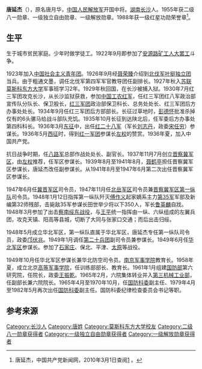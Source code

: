 {{noteTA
|1=zh-hans:蒋介石;zh-hk:蒋介石;zh-tw:蒋中正;
|2=zh-hans:斯大林;zh-hk:史太林;zh-tw:史達林;
|3=zh-cn:朝鲜战争; zh-sg:韩战; zh-tw:韓戰; zh-hk:韓戰}}
{{Infobox_officeholder
| name = 唐延杰
| image name = Tang Yanjie.jpg
| width = 250px
| now = 
| period = 
| Sex =
| different name =
| party = {{中国共产党}}
| nationality = {{PRC}}
| Native place =
| date of birth = 1909年11月7日
| place of birth = {{QING|湖南省}}[[长沙府|长沙府]]
| date of death = {{death date and age|1988|7|31|1909|11|7}}
| place of death = {{PRC}}[[北京|北京]]
| religion = [[共产主义|共产主义]]
| spouse = 
| relatives = 
| educate = 
* 1927年，莫斯科东方劳动者共产主义大学附设军事班
| past =
| work =
}}
'''唐延杰'''（{{bd|1909年|11月7日|1988年|7月31日}}），原名唐月华，[[中国人民解放军|中国人民解放军]]开国中将。[[湖南|湖南]][[长沙|长沙]]人。1955年获二级八一勋章、一级独立自由勋章、一级解放勋章。1988年获一级红星功勋荣誉章<ref name="官方">唐延杰，中国共产党新闻网，2010年3月1日查阅[http://dangshi.people.com.cn/GB/165617/165618/166491/167908/9975015.html] {{Wayback|url=http://dangshi.people.com.cn/GB/165617/165618/166491/167908/9975015.html |date=20160304083303 }}。</ref>。

==生平==
生于城市贫民家庭。少年时做学徒工。1922年9月即参加了[[安源路矿工人大罢工|安源路矿工人大罢工]]斗争。

1923年加入[[中国社会主义青年团|中国社会主义青年团]]。1926年9月经[[聂荣臻|聂荣臻]]介绍到[[北伐军|北伐军]][[叶挺独立团|叶挺独立团]]当兵。由于粗通文墨，调任北伐军第四军军官教导团任副排长。1927年秋入[[苏联|苏联]][[莫斯科东方大学|莫斯科东方大学]]军事班学习2年。1929年秋回国，在长沙被捕入狱。1930年7月红三军团攻克长沙，从长沙监狱获救，参加[[中国工农红军|中国工农红军]]，任红三军团红八军政治部宣传队分队长、保卫股长，[[红三军团|红三军团]]政治部保卫科长、总务处处长、红三军团后方办事处处长。1934年9月任红三军团后方部部长。长征过草地时，[[彭德怀|彭德怀]]批准杀掉仅有的6头骡马给战斗部队充饥。1935年10月长征到达陕北后，任军委后方办事处第四科科长。1936年3月[[东征|东征]]中，出任[[红二十八军|红二十八军]]（军长[[刘志丹|刘志丹]]，政委[[宋任穷|宋任穷]]）参谋长。1936年5月[[西征|西征]]时，得到[[红一军团|红一军团]]参谋长[[左权|左权]]的赞赏。1936年夏，加入中国共产党。 

抗日战争时期，任[[八路军|八路军]]总部作战处处长、副官长。1937年11月7月创立[[晋察冀军区|晋察冀军区]]，由[[左权|左权]]推荐，任军区参谋长。1939年8月至1941年8月，[[聂鹤亭|聂鹤亭]]担任晋察冀军区参谋长，唐延杰改任副参谋长。从1941年8月至1947年6月第二次出任晋察冀军区参谋长。

1947年6月任[[冀晋军区|冀晋军区]]司令员，1947年11月任[[北岳军区|北岳军区]]司令员兼[[晋察冀军区第一纵队|晋察冀军区第一纵队]]司令员。1948年1月12日指挥第一纵队歼灭[[傅作义|傅作义]]起家嫡系主力[[国民革命军第三十五军|第35军]]军部及新编第32师残部，击毙敌35军参谋长田世举少将以下350人，军长[[鲁英麟|鲁英麟]]自戕。1948年3月参加了出击[[察南绥东战役|察南绥东战役]]，与[[王平_(上将)|王平]]统一指挥由一纵、六纵组成的左翼兵团，攻克天镇、阳高等县城，切断了大同与张家口交通；而后出击归绥。

1948年5月成立华北军区，第一纵队直属于华北军区，唐延杰专任第一纵队司令员，政委[[邝伏兆|邝伏兆]]。1949年1月调任[[中国人民解放军第二十兵团|第二十兵团]]副司令员兼参谋长。1949年6月任[[华北军区|华北军区]]参谋长。参加了[[石家庄|石家庄]]、保北、平津、[[太原|太原]]等战役。

1949年10月任华北军区参谋长兼华北防空司令员。[[南京军事学院|南京军事学院]]教育长。1958年夏，成立北京[[高等军事学院|高等军事学院]]，任训练部部长、教育长。1961年1月组建[[中华人民共和国国防部|国防部]]第六研究院，任院长，政委[[王振乾|王振乾]]。1965年2月，六院集体转业并入[[第三机械工业部|第三机械工业部]]，任副部长兼六院院长。1965年4月至1970年10月，任[[国防科委|国防科委]]副主任、1979年4月至1982年5月再次出任[[国防科委|国防科委]]副主任。国防科委纪律检查委员会书记等职。 

== 参考来源 ==
{{reflist}}

{{中國人民解放軍開國中將}}
{{DEFAULTSORT:T}}
[[Category:长沙人|Category:长沙人]]
[[Category:唐姓|Category:唐姓]]
[[Category:莫斯科东方大学校友|Category:莫斯科东方大学校友]]
[[Category:二级八一勋章获得者|Category:二级八一勋章获得者]]
[[Category:一级独立自由勋章获得者|Category:一级独立自由勋章获得者]]
[[Category:一级解放勋章获得者|Category:一级解放勋章获得者]]
